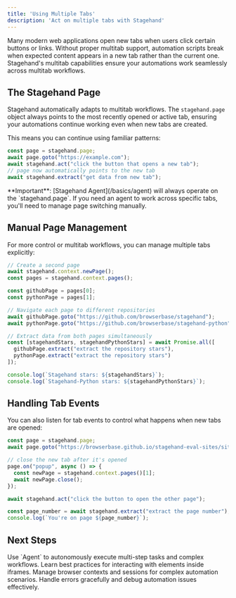 ```yaml
---
title: 'Using Multiple Tabs'
description: 'Act on multiple tabs with Stagehand'
---
```


Many modern web applications open new tabs when users click certain buttons or links. Without proper multitab support, automation scripts break when expected content appears in a new tab rather than the current one. Stagehand's multitab capabilities ensure your automations work seamlessly across multitab workflows.

## The Stagehand Page

Stagehand automatically adapts to multitab workflows. The `stagehand.page` object always points to the most recently opened or active tab, ensuring your automations continue working even when new tabs are created.

This means you can continue using familiar patterns:

```typescript
const page = stagehand.page;
await page.goto("https://example.com");
await stagehand.act("click the button that opens a new tab");
// page now automatically points to the new tab
await stagehand.extract("get data from new tab");
```

<Warning>
**Important**: [Stagehand Agent](/basics/agent) will always operate on the `stagehand.page`. If you need an agent to work across specific tabs, you'll need to manage page switching manually.
</Warning>

## Manual Page Management

For more control or multitab workflows, you can manage multiple tabs explicitly:

```typescript
// Create a second page
await stagehand.context.newPage();
const pages = stagehand.context.pages();

const githubPage = pages[0];
const pythonPage = pages[1];

// Navigate each page to different repositories
await githubPage.goto("https://github.com/browserbase/stagehand");
await pythonPage.goto("https://github.com/browserbase/stagehand-python");

// Extract data from both pages simultaneously
const [stagehandStars, stagehandPythonStars] = await Promise.all([
  githubPage.extract("extract the repository stars"),
  pythonPage.extract("extract the repository stars")
]);

console.log(`Stagehand stars: ${stagehandStars}`);
console.log(`Stagehand-Python stars: ${stagehandPythonStars}`);
```

## Handling Tab Events

You can also listen for tab events to control what happens when new tabs are opened:

```typescript
const page = stagehand.page;
await page.goto("https://browserbase.github.io/stagehand-eval-sites/sites/five-tab/");

// close the new tab after it's opened
page.on("popup", async () => {
  const newPage = stagehand.context.pages()[1];
  await newPage.close();
});

await stagehand.act("click the button to open the other page");

const page_number = await stagehand.extract("extract the page number");
console.log(`You're on page ${page_number}`);
```

## Next Steps

<CardGroup cols={2}>
  <Card title="Orchestrate complex workflows with Agent" icon="robot" iconType="sharp-solid" href="/basics/agent">
    Use `Agent` to autonomously execute multi-step tasks and complex workflows.
  </Card>

  <Card title="Working with iframes" icon="frame" iconType="sharp-solid" href="/best-practices/working-with-iframes">
    Learn best practices for interacting with elements inside iframes.
  </Card>

  <Card title="Browser Configuration" icon="browser" iconType="sharp-solid" href="/configuration/browser">
    Manage browser contexts and sessions for complex automation scenarios.
  </Card>

  <Card title="Logging & Debugging" icon="bug" iconType="sharp-solid" href="/configuration/logging">
    Handle errors gracefully and debug automation issues effectively.
  </Card>
</CardGroup>